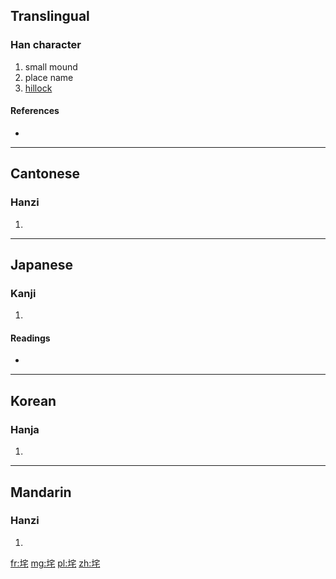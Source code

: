 ==Translingual==

===Han character===
{{Han char|rn=32|rad=土|as=06|sn=9|four=4311<sub>4</sub>|canj=土十竹心 (GJHP)}}

# small mound
# place name
# [[hillock]]

====References====
* {{Han ref|kx=0228.110|dkj=05051|dj=0464.090|hdz=10442.040|uh=579E|ud=22430|bh=CE51|bd=52817}}

----

==Cantonese==

===Hanzi===
{{yue-hanzi|jyut=|y=cha4}}

# {{defn|Cantonese|sort=土06}}

----

==Japanese==

===Kanji===
{{ja-kanji|grade=|rs=土06}}

# {{defn|Japanese|sort=土06}}

====Readings====
* {{ja-readings|on=[[た]] (ta), [[だ]] (da)|kun=}}

----

==Korean==

===Hanja===
{{ko-hanja|hangeul=타|rv=ta|mr=t'a}}

# {{defn|Korean|sort=土06}}

----

==Mandarin==

===Hanzi===
{{cmn-hanzi|pin=[[chá]] ([[cha2]])|wg=ch'a<sup>2</sup>}}

# {{defn|Mandarin|sort=土06}}

[[fr:垞]]
[[mg:垞]]
[[pl:垞]]
[[zh:垞]]